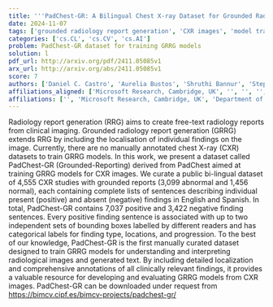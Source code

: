 ```yaml
---
title: '''PadChest-GR: A Bilingual Chest X-ray Dataset for Grounded Radiology Report Generation'''
date: 2024-11-07
tags: ['grounded radiology report generation', 'CXR images', 'model training', 'chest X-ray dataset', 'bi-lingual dataset', 'radiology report generation', 'clinical imaging', 'annotation', 'dataset curation', 'localization']
categories: ['cs.CL', 'cs.CV', 'cs.AI']
problem: PadChest-GR dataset for training GRRG models
solution: l
pdf_url: http://arxiv.org/pdf/2411.05085v1
arx_url: http://arxiv.org/abs/2411.05085v1
score: 7
authors: ['Daniel C. Castro', 'Aurelia Bustos', 'Shruthi Bannur', 'Stephanie L. Hyland', 'Kenza Bouzid', 'Maria Teodora Wetscherek', 'Maria Dolores Sánchez-Valverde', 'Lara Jaques-Pérez', 'Lourdes Pérez-Rodríguez', 'Kenji Takeda', 'José María Salinas', 'Javier Alvarez-Valle', 'Joaquín Galant Herrero', 'Antonio Pertusa', 'Maria Dolores Sánchez Valverde', 'Lara Jaques Pérez', 'Lourdes Pérez Rodríguez']
affiliations_aligned: ['Microsoft Research, Cambridge, UK', '', '', '', '', '', '', '', '', '', '', '', '', '', 'Department of Radiology, University Hospital Sant Joan d’Alacant, Spain', 'Department of Radiology, University Hospital Sant Joan d’Alacant, Spain', 'Department of Radiology, University Hospital Sant Joan d’Alacant, Spain']
affiliations: ['', 'Microsoft Research, Cambridge, UK', 'Department of Radiology, University Hospital Sant Joan d’Alacant, Spain']
---
```



Radiology report generation (RRG) aims to create free-text radiology reports from clinical imaging. Grounded radiology report generation (GRRG) extends RRG by including the localisation of individual findings on the image. Currently, there are no manually annotated chest X-ray (CXR) datasets to train GRRG models. In this work, we present a dataset called PadChest-GR (Grounded-Reporting) derived from PadChest aimed at training GRRG models for CXR images. We curate a public bi-lingual dataset of 4,555 CXR studies with grounded reports (3,099 abnormal and 1,456 normal), each containing complete lists of sentences describing individual present (positive) and absent (negative) findings in English and Spanish. In total, PadChest-GR contains 7,037 positive and 3,422 negative finding sentences. Every positive finding sentence is associated with up to two independent sets of bounding boxes labelled by different readers and has categorical labels for finding type, locations, and progression. To the best of our knowledge, PadChest-GR is the first manually curated dataset designed to train GRRG models for understanding and interpreting radiological images and generated text. By including detailed localization and comprehensive annotations of all clinically relevant findings, it provides a valuable resource for developing and evaluating GRRG models from CXR images. PadChest-GR can be downloaded under request from https://bimcv.cipf.es/bimcv-projects/padchest-gr/